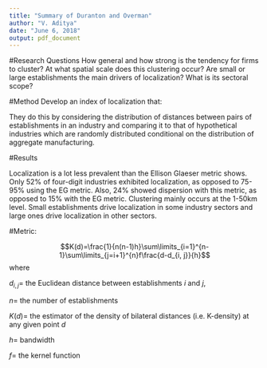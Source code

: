 ---
title: "Summary of Duranton and Overman"
author: "V. Aditya"
date: "June 6, 2018"
output: pdf_document
---

#Research Questions
How general and how strong is the tendency for firms to cluster?
At what spatial scale does this clustering occur?
Are small or large establishments the main drivers of localization? What is its sectoral scope?

#Method
Develop an index of localization that:
\begin{enumerate}
  \item{is comparable across industries}
  \item{controls for the overall tendency of manufacturing to agglomerate}
  \item{controls for the degree of industrial concentration}
  \item{is unbiased with respect to scale and spatial aggregation}
  \item{reports the significance of the result.}
\end{enumerate}

They do this by considering the distribution of distances between pairs of establishments in an industry and comparing it to that of hypothetical industries which are randomly distributed conditional on the distribution of aggregate manufacturing. 

#Results

Localization is a lot less prevalent than the Ellison Glaeser metric shows. Only 52% of four-digit industries exhibited localization, as opposed to 75-95% using the EG metric. Also, 24% showed dispersion with this metric, as opposed to 15% with the EG metric. Clustering mainly occurs at the 1-50km level. Small establishments drive localization in some industry sectors and large ones drive localization in other sectors.

#Metric:

$$K(d)=\frac{1}{n(n-1)h}\sum\limits_{i=1}^{n-1}\sum\limits_{j=i+1}^{n}f\frac{d-d_{i, j}}{h}$$ where

$d_{i, j}=$ the Euclidean distance between establishments $i$ and $j$,

$n=$ the number of establishments

$K(d)=$ the estimator of the density of bilateral distances (i.e. K-density) at any given point $d$

$h=$ bandwidth

$f=$ the kernel function
